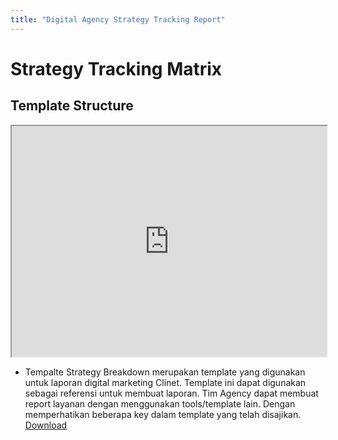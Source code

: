 ```yaml
---
title: "Digital Agency Strategy Tracking Report"
---
```


# Strategy Tracking Matrix

## Template Structure
<iframe src="https://docs.google.com/spreadsheets/d/e/2PACX-1vSPOyf_VXaPACdf-a7I2oWBlMbhs0L9Dhj3HvzCex7-A-gsQcB9rkcm2Gqw9NYFvuA4FKCQxrP4-nbi/pubhtml?widget=true&amp;headers=false"  width="100%" height="369"></iframe>

::: callout-warning 
- Tempalte Strategy Breakdown merupakan template yang digunakan untuk laporan digital marketing Clinet. Template ini dapat digunakan sebagai referensi untuk membuat laporan. Tim Agency dapat membuat report layanan dengan menggunakan tools/template lain. Dengan memperhatikan beberapa key dalam template yang telah disajikan. [Download](https://docs.google.com/spreadsheets/d/1rL-ZcbsvrXBX5GELwBj-GfuicKirXnv7Qe5okIKL9_A/edit?gid=0#gid=0)
:::

